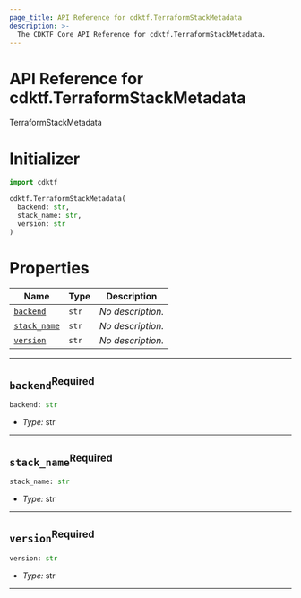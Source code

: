 ```yaml
---
page_title: API Reference for cdktf.TerraformStackMetadata
description: >-
  The CDKTF Core API Reference for cdktf.TerraformStackMetadata.
---
```


<!-- This file is generated through yarn generate-docs -->

# API Reference for cdktf.TerraformStackMetadata

   TerraformStackMetadata <a name="TerraformStackMetadata" id="cdktf.TerraformStackMetadata"></a>
  
  # Initializer <a name="Initializer" id="cdktf.TerraformStackMetadata.Initializer"></a>
  
  ```python
  import cdktf
  
  cdktf.TerraformStackMetadata(
    backend: str,
    stack_name: str,
    version: str
  )
  ```
  
  # Properties <a name="Properties" id="Properties"></a>
  
  | **Name** | **Type** | **Description** |
  | --- | --- | --- |
  | <code><a href="#cdktf.TerraformStackMetadata.property.backend">backend</a></code> | <code>str</code> | *No description.* |
  | <code><a href="#cdktf.TerraformStackMetadata.property.stackName">stack_name</a></code> | <code>str</code> | *No description.* |
  | <code><a href="#cdktf.TerraformStackMetadata.property.version">version</a></code> | <code>str</code> | *No description.* |
  
  ---
  
  ## `backend`<sup>Required</sup> <a name="backend" id="cdktf.TerraformStackMetadata.property.backend"></a>
  
  ```python
  backend: str
  ```
  
  - *Type:* str
  
  ---
  
  ## `stack_name`<sup>Required</sup> <a name="stack_name" id="cdktf.TerraformStackMetadata.property.stackName"></a>
  
  ```python
  stack_name: str
  ```
  
  - *Type:* str
  
  ---
  
  ## `version`<sup>Required</sup> <a name="version" id="cdktf.TerraformStackMetadata.property.version"></a>
  
  ```python
  version: str
  ```
  
  - *Type:* str
  
  ---
  
